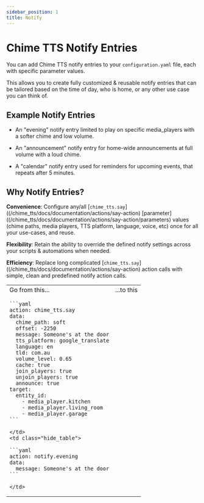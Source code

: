 ```yaml
---
sidebar_position: 1
title: Notify
---
```



# Chime TTS Notify Entries

You can add Chime TTS notify entries to your `configuration.yaml` file, each with specific parameter values.

This allows you to create fully customized & reusable notify entries that can be tailored based on the time of day, who is home, or any other use case you can think of.

## Example Notify Entries

- An "evening" notify entry limited to play on specific media_players with a softer chime and low volume.

- An "announcement" notify entry for home-wide announcements at full volume with a loud chime.

- A "calendar" notify entry used for reminders for upcoming events, that repeats after 5 minutes.

## Why Notify Entries?

**Convenience**: Configure any/all [`chime_tts.say`]((/chime_tts/docs/documentation/actions/say-action) [parameter]((/chime_tts/docs/documentation/actions/say-action/parameters) values (chime paths, media players, TTS platform, language, voice, etc) once for all your use-cases, and reuse.

**Flexibility**: Retain the ability to override the defined notify settings across your scripts & automations when needed.

**Efficiency**: Replace long complicated [`chime_tts.say`]((/chime_tts/docs/documentation/actions/say-action) action calls with simple, clean and predefined notify action calls.

<table class="hide_table">
  <tr class="hide_table">
    <td class="hide_table td_title">Go from this...</td>
    <td class="hide_table td_title">...to this</td>
  </tr>
  <tr class="hide_table">
    <td class="hide_table">

    ```yaml
    action: chime_tts.say
    data:
      chime_path: soft
      offset: -2250
      message: Someone's at the door
      tts_platform: google_translate
      language: en
      tld: com.au
      volume_level: 0.65
      cache: true
      join_players: true
      unjoin_players: true
      announce: true
    target:
      entity_id:
        - media_player.kitchen
        - media_player.living_room
        - media_player.garage
    ```

    </td>
    <td class="hide_table">

    ```yaml
    action: notify.evening
    data:
      message: Someone's at the door
    ```

    </td>
  </tr>
</table>
